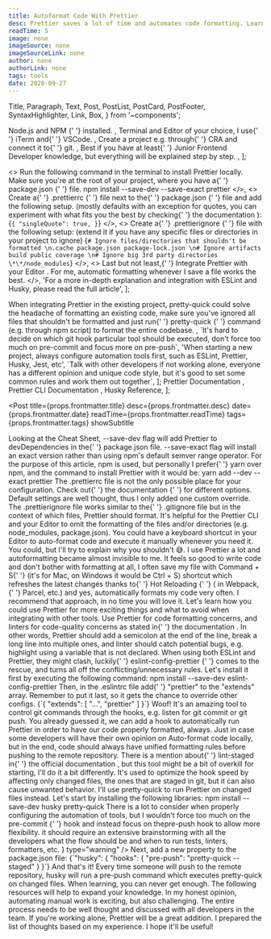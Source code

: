```yaml
---
title: Autoformat Code With Prettier
desc: Prettier saves a lot of time and automates code formatting. Learn how to integrate with it, ESLint, Husky integration, and recommended setup is also included.
readTime: 5
image: none
imageSource: none
imageSourceLink: none
author: none
authorLink: none
tags: tools
date: 2020-09-27
---
```


  Title,
  Paragraph,
  Text,
  Post,
  PostList,
  PostCard,
  PostFooter,
  SyntaxHighlighter,
  Link,
  Box,
} from '~components';

  <Text>
    <Link href="https://phoenixnap.com/kb/install-node-js-npm-on-windows">
      Node.js and NPM
    </Link>{' '}
    installed.
  </Text>,
  <Text>
    Terminal and Editor of your choice, I use{' '}
    <Link href="https://iterm2.com/">iTerm</Link> and{' '}
    <Link href="https://code.visualstudio.com/">VSCode.</Link>
  </Text>,
  <Text>
    Create a project e.g. through{' '}
    <Link href="https://create-react-app.dev/">CRA</Link> and connect it to{' '}
    <Link href="https://git-scm.com/">git</Link>.
  </Text>,
  <Text>
    Best if you have at least{' '}
    <Text strong>Junior Frontend Developer knowledge</Text>, but everything will
    be explained step by step.
  </Text>,
];

  <>
    <Text size="preNormal">
      Run the following command in the terminal to install Prettier locally.
      Make sure you're at the root of your project, where you have a{' '}
      <Text size="preNormal" code>
        package.json
      </Text>{' '}
      file.
    </Text>
    <SyntaxHighlighter language="markdown">
      npm install --save-dev --save-exact prettier
    </SyntaxHighlighter>
  </>,
  <>
    <Text size="preNormal">
      Create a{' '}
      <Text size="preNormal" code>
        .prettierrc
      </Text>{' '}
      file next to the{' '}
      <Text size="preNormal" code>
        package.json
      </Text>{' '}
      file and add the following setup. (mostly defaults with an exception for
      quotes, you can experiment with what fits you the best by checking{' '}
      <Link size="preNormal" href="https://prettier.io/docs/en/options.html">
        the documentation
      </Link>
      ):
    </Text>
    <SyntaxHighlighter language="javascript">
      {`{
  "singleQuote": true,
}`}
    </SyntaxHighlighter>
  </>,
  <>
    <Text size="preNormal">
      Create a{' '}
      <Text size="preNormal" code>
        .prettierignore
      </Text>{' '}
      file with the following setup: (extend it if you have any specific files
      or directories in your project to ignore)
    </Text>
    <SyntaxHighlighter language="markdown">
      {`# Ignore files/directories that shouldn't be formatted
\n.cache
package.json
package-lock.json
\n# Ignore artifacts
build
public
coverage
\n# Ignore big 3rd party directories
\*\*/node_modules`}
    </SyntaxHighlighter>
  </>,
  <>
    <Text size="preNormal">
      Last but not least,{' '}
      <Link href="https://prettier.io/docs/en/editors.html" size="preNormal">
        Integrate Prettier with your Editor
      </Link>
      . For me, automatic formatting whenever I save a file works the best.
    </Text>
  </>,
  'For a more in-depth explanation and integration with ESLint and Husky, please read the full article',
];

  <Text size="preNormal">
    When integrating Prettier in the existing project, pretty-quick could solve
    the headache of formatting an existing code, make sure you've ignored all
    files that shouldn't be formatted and just run{' '}
    <Text code size="preNormal">
      pretty-quick
    </Text>{' '}
    command (e.g. through npm script) to format the entire codebase.
  </Text>,
  `It's hard to decide on which git hook particular tool should be executed, don't force too much on pre-commit and focus more on pre-push`,
  'When starting a new project, always configure automation tools first, such as ESLint, Prettier, Husky, Jest, etc',
  `Talk with other developers if not working alone, everyone has a different opinion and unique code style, but it's good to set some common rules and work them out together`,
];

  <Link href="https://prettier.io/docs/en/index.html">
    Prettier Documentation
  </Link>,
  <Link href="https://prettier.io/docs/en/cli.html">
    Prettier CLI Documentation
  </Link>,
  <Link href="https://github.com/typicode/husky">Husky Reference</Link>,
];

<Post
  title={props.frontmatter.title}
  desc={props.frontmatter.desc}
  date={props.frontmatter.date}
  readTime={props.frontmatter.readTime}
  tags={props.frontmatter.tags}
  showSubtitle
>
  <Title level={3}>Prerequisites</Title>
  <PostList data={postListData} />
  <PostCard title="Cheat Sheet" data={cheatSheetData} />
  <Title level={3}>Installation</Title>
  <Paragraph>
    Looking at the Cheat Sheet, <Text code>--save-dev</Text> flag will add
    Prettier to <Text code>devDependencies</Text> in the{' '}
    <Text code>package.json</Text> file. <Text code>--save-exact</Text> flag
    will install an exact version rather than using npm's default semver range
    operator.
  </Paragraph>
  <Paragraph>
    For the purpose of this article, npm is used, but personally I prefer{' '}
    <Link href="https://yarnpkg.com/">yarn</Link> over npm, and the command to
    install Prettier with it would be:
    <SyntaxHighlighter language="markdown">
      yarn add --dev --exact prettier
    </SyntaxHighlighter>
  </Paragraph>
  <Paragraph>
    The <Text code>.prettierrc</Text> file is not the only possible place for
    your configuration. Check out{' '}
    <Link href="https://prettier.io/docs/en/configuration.html">
      the documentation
    </Link>{' '}
    for different options. Default settings are well thought, thus I only added
    one custom override.
  </Paragraph>
  <Paragraph>
    The <Text code>.prettierignore</Text> file works similar to the{' '}
    <Text code>.gitignore</Text> file but in the context of which files,
    Prettier should format. It's helpful for the Prettier CLI and your Editor to
    omit the formatting of the files and/or directories (e.g. node_modules,
    package.json).
  </Paragraph>
  <Paragraph>
    You could have a keyboard shortcut in your Editor to auto-format code and
    execute it manually whenever you need it. You could, but I'll try to explain
    why you shouldn't 😅. I use Prettier a lot and autoformatting became almost
    invisible to me. It feels so good to write code and don't bother with
    formatting at all, I often save my file with <Text code>Command + S</Text>{' '}
    (it's for Mac, on Windows it would be <Text code>Ctrl + S</Text>) shortcut
    which refreshes the latest changes thanks to{' '}
    <Link href="https://webpack.js.org/concepts/hot-module-replacement/">
      Hot Reloading
    </Link>{' '}
    ( in <Link href="https://webpack.js.org/">Webpack</Link>,{' '}
    <Link href="https://parceljs.org/">Parcel</Link>, etc.) and yes,
    automatically formats my code very often. I recommend that approach, in no
    time you will love it.
  </Paragraph>
  <Paragraph lastParagraph>
    Let's learn how you could use Prettier for more exciting things and what to
    avoid when integrating with other tools.
  </Paragraph>
  <Title level={3}>Integrations</Title>
  <Paragraph breakParagraph>
    Use Prettier for code formatting concerns, and linters for code-quality
    concerns as stated in{' '}
    <Link href="https://prettier.io/docs/en/integrating-with-linters.html">
      the documentation
    </Link>
    . In other words, Prettier should add a semicolon at the end of the line, break
    a long line into multiple ones, and linter should catch potential bugs, e.g.
    highlight using a variable that is not declared.
  </Paragraph>
  <Title level={4} transform="capitalize">
    ESLint
  </Title>
  <Paragraph breakParagraph>
    When using both ESLint and Prettier, <Text strong>they might clash</Text>,
    luckily{' '}
    <Link href="https://github.com/prettier/eslint-config-prettier">
      eslint-config-prettier
    </Link>{' '}
    comes to the rescue, and turns all off the conflicting/unnecessary rules.
    Let's install it first by executing the following command:
    <SyntaxHighlighter language="markdown">
      npm install --save-dev eslint-config-prettier
    </SyntaxHighlighter>
    Then, in the <Text code>.eslintrc</Text> file add{' '}
    <Text code>"prettier"</Text> to the <Text code>"extends"</Text> array.
    Remember to put it last, so it gets the chance to override other configs.
    <SyntaxHighlighter language="javascript">
      {`{
  "extends": [
    "...",
    "prettier"
  ]
}`}
    </SyntaxHighlighter>
  </Paragraph>
  <Title level={4} transform="capitalize">
    Husky
  </Title>
  <Paragraph>
    Woof! It's an amazing tool to control git commands through the hooks, e.g.
    listen for <Text code>git commit</Text> or <Text code>git push</Text>. You
    already guessed it, we can add a hook to automatically run Prettier in order
    to have our code properly formatted, always. Just in case some developers
    will have their own opinion on Auto-format code locally, but in the end,
    code should always have unified formatting rules before pushing to the
    remote repository.
  </Paragraph>
  <Paragraph>
    There is a mention about{' '}
    <Link href="https://github.com/okonet/lint-staged">lint-staged</Link> in{' '}
    <Link href="https://prettier.io/docs/en/install.html#git-hooks">
      the official documentation
    </Link>
    , but this tool might be a bit of overkill for starting, I'll do it a bit differently.
    It's used to optimize the hook speed by affecting only changed files, the ones
    that are staged in git, but it can also cause unwanted behavior. I'll use <Link href="https://github.com/azz/pretty-quick">
      pretty-quick
    </Link> to run Prettier on changed files instead.
  </Paragraph>
  <Paragraph>
    Let's start by installing the following libraries:
    <SyntaxHighlighter language="markdown">
      npm install --save-dev husky pretty-quick
    </SyntaxHighlighter>
    There is a lot to consider when properly configuring the automation of
    tools, but I wouldn't force too much on the <Text code>
      pre-commit
    </Text>{' '}
    hook and instead focus on the<Text code>pre-push</Text> hook to allow more
    flexibility.
    <Box mt={2}>
      <Alert
        message={
          <Text size="small">
            it should require an extensive brainstorming with all the developers
            what the flow should be and when to run tests, linters, formatters,
            etc.
          </Text>
        }
        type="warning"
      />
    </Box>
  </Paragraph>
  <Paragraph lastParagraph>
    Next, add a new property to the <Text code>package.json</Text> file:
    <SyntaxHighlighter language="javascript">
      {`"husky": {
  "hooks": {
    "pre-push": "pretty-quick --staged"
  }
}`}
    </SyntaxHighlighter>
    And that's it! Every time someone will push to the remote repository, husky
    will run a <Text code>pre-push</Text> command which executes pretty-quick on
    changed files.
  </Paragraph>
  <Title level={3}>Resources</Title>
  <Paragraph>
    When learning, you can never get enough. The following resources will help
    to expand your knowledge.
  </Paragraph>
  <PostList data={resourcesListData} lastParagraph />
  <Title level={3}>Closing Notes</Title>
  <Paragraph>
    In my honest opinion, automating manual work is exciting, but also
    challenging. The entire process needs to be well thought and discussed with
    all developers in the team. If you're working alone, Prettier will be a
    great addition.
  </Paragraph>
  <Paragraph>
    I prepared the list of thoughts based on my experience. I hope it'll be
    useful!
  </Paragraph>
  <PostCard title="Final Thoughts" data={finalThoughtsListData} />
  <PostFooter />
</Post>
